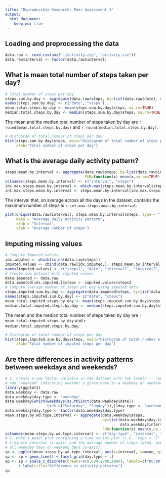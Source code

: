 ```yaml
---
title: "Reproducible Research: Peer Assessment 1"
output: 
  html_document:
    keep_md: true
---
```


## Loading and preprocessing the data
```r
data.raw <- read.csv(unz("./activity.zip", "activity.csv"))
data.raw$interval <- factor(data.raw$interval)
```

## What is mean total number of steps taken per day?
```r
# Total number of steps per day
steps.sum.by.day <- aggregate(data.raw$steps, by=list(data.raw$date), sum)
names(steps.sum.by.day) <- c("date", "steps")
mean.total.steps.by.day <- mean(steps.sum.by.day$steps, na.rm=TRUE)
median.total.steps.by.day <- median(steps.sum.by.day$steps, na.rm=TRUE)
```
The mean and the median total number of steps taken by day are `r round(mean.total.steps.by.day)`
and `r round(median.total.steps.by.day)`.

```r
# Histogram of total number of steps per day
hist(steps.sum.by.day$steps, main="Histogram of total number of steps per day",
     xlab="Total number of steps per day")
```

## What is the average daily activity pattern?
```r
steps.mean.by.interval <- aggregate(data.raw$steps, by=list(data.raw$interval),
                                    FUN=function(x) mean(x,na.rm=TRUE))
colnames(steps.mean.by.interval) <- c("interval", "steps")
idx.max.steps.mean.by.interval <- which.max(steps.mean.by.interval$steps)
int.max.steps.mean.by.interval <- steps.mean.by.interval[idx.max.steps.mean.by.interval,]$interval
```
The interval that, on average across all the days in the dataset, contains the
maximum number of steps is `r int.max.steps.mean.by.interval`.
```r
plot(unique(data.raw$interval), steps.mean.by.interval$steps, type = "l",
     main = "Average daily activity pattern",
     xlab = "Interval",
     ylab = "Average number of steps")
```

## Imputing missing values
```r
# Compute Imputed values
idx.imputed <- which(is.na(data.raw$steps))
imputed.values <- cbind(data.raw[idx.imputed,], steps.mean.by.interval)
names(imputed.values) <- c("steps1", "date", "interval1", "interval2", "steps2")
# Create new dataset with imputed values
data.imputed <- data.raw
data.imputed[idx.imputed,]$steps <- imputed.values$steps2
# Compute average number of steps per day using imputed data
steps.imputed.sum.by.day <- aggregate(data.imputed$steps, by=list(data.imputed$date), sum)
names(steps.imputed.sum.by.day) <- c("date", "steps")
mean.total.imputed.steps.by.day <- mean(steps.imputed.sum.by.day$steps, na.rm=TRUE)
median.total.imputed.steps.by.day <- median(steps.imputed.sum.by.day$steps, na.rm=TRUE)
```
The mean and the median total number of steps taken by day are `r mean.total.imputed.steps.by.day`
and `r median.total.imputed.steps.by.day`.
```r
# Histogram of total number of steps per day
hist(steps.imputed.sum.by.day$steps, main="Histogram of total number of imputed steps per day",
     xlab="Total number of imputed steps per day")
```

## Are there differences in activity patterns between weekdays and weekends?
```r
# 1. Create a new factor variable in the dataset with two levels -- "weekday"
# and "weekend" indicating whether a given date is a weekday or weekend day.
library(ggplot2)
data.weekday <- data.raw
data.weekday$day.type <- "weekday"
data.weekday[which(weekdays(as.POSIXct(data.weekday$date))
                   %in% c("Saturday", "Sunday")),]$day.type <- "weekend"
data.weekday$day.type <- factor(data.weekday$day.type)
mean.steps.by.wd.type.interval <- aggregate(data.weekday$steps,
                                            by=list(data.weekday$day.type,
                                                    data.weekday$interval),
                                            FUN=function(x) mean(x,na.rm=TRUE))
colnames(mean.steps.by.wd.type.interval) <- c("day.type", "interval", "mean")
# 2. Make a panel plot containing a time series plot (i.e. `type = "l"`) of the
# 5-minute interval (x-axis) and the average number of steps taken, averaged across
# all weekday days or weekend days (y-axis).
sp <- ggplot(mean.steps.by.wd.type.interval, aes(x=interval, y=mean, group=day.type))
sp <- sp + geom_line() + facet_grid(day.type ~ .)
sp <- sp + scale_x_discrete(breaks=c(0,600,1200,1800), labels=c("00:00", "06:00", "12:00", "18:00"))
      + labs(title="Difference in activity patterns")
sp
```
